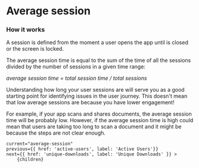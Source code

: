 
# Average session

### How it works

A session is defined from the moment a user opens the app until is closed or the screen is locked.

The average session time is equal to the sum of the time of all the sessions divided by the number of sessions in a given time range:

*average session time = total session time / total sessions*

Understanding how long your user sessions are will serve you as a good starting point for identifying issues in the user journey.
This doesn't mean that low average sessions are because you have lower engagement!

For example, if your app scans and shares documents, the average session time will be probably low.
However, if the average session time is high could mean that users are taking too long to scan a document and it might be because the steps are not clear enough.

<DocImage src="/docs/average-session.png" width="1018" height="440"/>

    current="average-session"
    previous={{ href: 'active-users', label: 'Active Users'}}
    next={{ href: 'unique-downloads', label: 'Unique Downloads' }} >
        {children}
</DocLayout>
